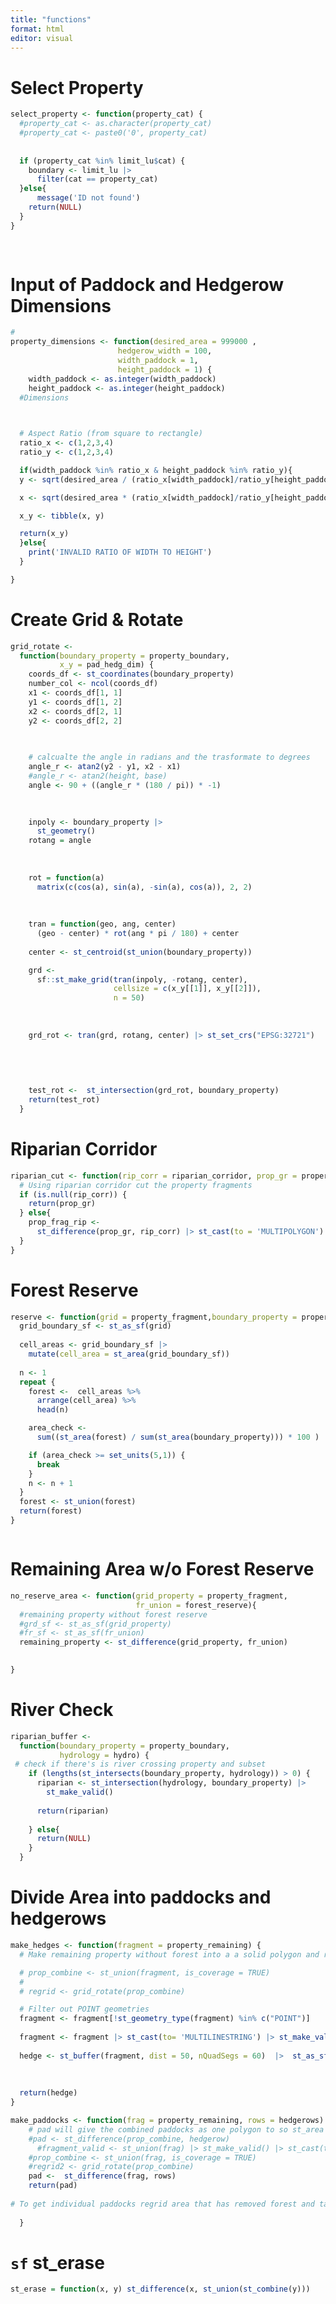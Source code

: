```yaml
---
title: "functions"
format: html
editor: visual
---
```


# Select Property

```r
select_property <- function(property_cat) {
  #property_cat <- as.character(property_cat)
  #property_cat <- paste0('0', property_cat)
  
  
  if (property_cat %in% limit_lu$cat) {
    boundary <- limit_lu |>
      filter(cat == property_cat)
  }else{
      message('ID not found')
    return(NULL)
  }
}
    
  
```

# Input of Paddock and Hedgerow Dimensions

```r


# 
property_dimensions <- function(desired_area = 999000 ,
                        hedgerow_width = 100,
                        width_paddock = 1,
                        height_paddock = 1) {
    width_paddock <- as.integer(width_paddock)
    height_paddock <- as.integer(height_paddock)
  #Dimensions

 

  # Aspect Ratio (from square to rectangle)
  ratio_x <- c(1,2,3,4)
  ratio_y <- c(1,2,3,4)

  if(width_paddock %in% ratio_x & height_paddock %in% ratio_y){
  y <- sqrt(desired_area / (ratio_x[width_paddock]/ratio_y[height_paddock])) + (hedgerow_width)

  x <- sqrt(desired_area * (ratio_x[width_paddock]/ratio_y[height_paddock])) + (hedgerow_width)

  x_y <- tibble(x, y)

  return(x_y)
  }else{
    print('INVALID RATIO OF WIDTH TO HEIGHT')
  }

}

```

# Create Grid & Rotate

```r
grid_rotate <-
  function(boundary_property = property_boundary,
           x_y = pad_hedg_dim) {
    coords_df <- st_coordinates(boundary_property)
    number_col <- ncol(coords_df)
    x1 <- coords_df[1, 1]
    y1 <- coords_df[1, 2]
    x2 <- coords_df[2, 1]
    y2 <- coords_df[2, 2]

    
    
    # calcualte the angle in radians and the trasformate to degrees
    angle_r <- atan2(y2 - y1, x2 - x1)
    #angle_r <- atan2(height, base)
    angle <- 90 + ((angle_r * (180 / pi)) * -1)

    
    
    inpoly <- boundary_property |>
      st_geometry()
    rotang = angle 
    
    
    
    rot = function(a)
      matrix(c(cos(a), sin(a), -sin(a), cos(a)), 2, 2)
    
    
    
    tran = function(geo, ang, center)
      (geo - center) * rot(ang * pi / 180) + center
    
    center <- st_centroid(st_union(boundary_property))

    grd <-
      sf::st_make_grid(tran(inpoly, -rotang, center),
                       cellsize = c(x_y[[1]], x_y[[2]]),
                       n = 50)
    
    
    
    grd_rot <- tran(grd, rotang, center) |> st_set_crs("EPSG:32721")
    

    
    
    
    test_rot <-  st_intersection(grd_rot, boundary_property)
    return(test_rot)
  }

```

# Riparian Corridor

```r

riparian_cut <- function(rip_corr = riparian_corridor, prop_gr = property_grid) {
  # Using riparian corridor cut the property fragments
  if (is.null(rip_corr)) {
    return(prop_gr)
  } else{
    prop_frag_rip <-
      st_difference(prop_gr, rip_corr) |> st_cast(to = 'MULTIPOLYGON') |> st_cast(to = 'POLYGON')
  }
}
```

# Forest Reserve

```r

reserve <- function(grid = property_fragment,boundary_property = property_boundary ) {
  grid_boundary_sf <- st_as_sf(grid)
  
  cell_areas <- grid_boundary_sf |>
    mutate(cell_area = st_area(grid_boundary_sf))
  
  n <- 1
  repeat {
    forest <-  cell_areas %>%
      arrange(cell_area) %>%
      head(n)

    area_check <-
      sum((st_area(forest) / sum(st_area(boundary_property))) * 100 )

    if (area_check >= set_units(5,1)) {
      break
    }
    n <- n + 1
  }
  forest <- st_union(forest)
  return(forest)
}



```

# Remaining Area w/o Forest Reserve

```r
no_reserve_area <- function(grid_property = property_fragment,
                            fr_union = forest_reserve){
  #remaining property without forest reserve
  #grd_sf <- st_as_sf(grid_property)
  #fr_sf <- st_as_sf(fr_union)
  remaining_property <- st_difference(grid_property, fr_union)
  

}
```

# River Check

```r
riparian_buffer <-
  function(boundary_property = property_boundary,
           hydrology = hydro) {
 # check if there's is river crossing property and subset
    if (lengths(st_intersects(boundary_property, hydrology)) > 0) {
      riparian <- st_intersection(hydrology, boundary_property) |>
        st_make_valid() 
  
      return(riparian)
      
    } else{
      return(NULL)
    }
  }
```

# Divide Area into paddocks and hedgerows

```r
make_hedges <- function(fragment = property_remaining) {
  # Make remaining property without forest into a a solid polygon and regrid. Regridding creates individual cells with geometry that can be buffered for hedgerows

  # prop_combine <- st_union(fragment, is_coverage = TRUE)
  # 
  # regrid <- grid_rotate(prop_combine) 

  # Filter out POINT geometries
  fragment <- fragment[!st_geometry_type(fragment) %in% c("POINT")]  
  
  fragment <- fragment |> st_cast(to= 'MULTILINESTRING') |> st_make_valid() #|> st_set_crs(value = 'EPSG:32721')
  
  hedge <- st_buffer(fragment, dist = 50, nQuadSegs = 60)  |>  st_as_sf() |> st_make_valid()  |>  st_union() 
  
  
  
  return(hedge)
}    
```

```r

make_paddocks <- function(frag = property_remaining, rows = hedgerows) {
    # pad will give the combined paddocks as one polygon to so st_area only returns one value
    #pad <- st_difference(prop_combine, hedgerow)
      #fragment_valid <- st_union(frag) |> st_make_valid() |> st_cast(to = 'POLYGON')
    #prop_combine <- st_union(frag, is_coverage = TRUE)
    #regrid2 <- grid_rotate(prop_combine)
    pad <-  st_difference(frag, rows)
    return(pad)
    
# To get individual paddocks regrid area that has removed forest and take difference with hedgerows
    
  }
```

# `sf` st_erase

```r
st_erase = function(x, y) st_difference(x, st_union(st_combine(y)))
```
